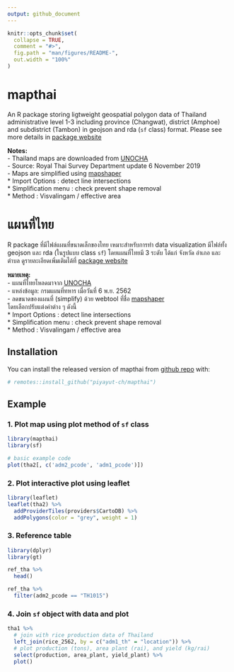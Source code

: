 ```yaml
---
output: github_document
---
```


```r
knitr::opts_chunk$set(
  collapse = TRUE,
  comment = "#>",
  fig.path = "man/figures/README-",
  out.width = "100%"
)
```

# mapthai
An R package storing ligtweight geospatial polygon data of Thailand administrative level 1-3 including province (Changwat), district (Amphoe) and subdistrict (Tambon) in geojson and rda (`sf` class) format. Please see more details in [package website](https://piyayut-ch.github.io/mapthai/)

**Notes:**  
- Thailand maps are downloaded from [UNOCHA](https://data.humdata.org/dataset/thailand-administrative-boundaries)  
- Source: Royal Thai Survey Department update 6 November 2019   
- Maps are simplified using [mapshaper](https://mapshaper.org)  
  * Import Options : detect line intersections  
  * Simplification menu : check prevent shape removal  
  * Method : Visvalingam / effective area  


# แผนที่ไทย
R package ที่มีไฟล์แผนที่ขนาดเล็กของไทย เหมาะสำหรับการทำ data visualization มีไฟล์ทั้ง 
geojson และ rda (ในรูปแบบ class `sf`) โดยแผนที่ไทยมี 3 ระดับ ได้แก่ จังหวัด อำเภอ และตำบล
ดูรายละเอียดเพิ่มเติมได้ที่ [package website](https://piyayut-ch.github.io/mapthai/)

**หมายเหตุ:**  
- แผนที่ไทยโหลดมาจาก [UNOCHA](https://data.humdata.org/dataset/thailand-administrative-boundaries)  
- แหล่งข้อมูล: กรมแผนที่ทหาร เมื่อวันที่ 6 พ.ย. 2562  
- ลดขนาดของแผนที่ (simplify) ด้วย webtool ที่ชื่อ [mapshaper](https://mapshaper.org)  
  โดยเลือกปรับแต่งค่าต่าง ๆ ดังนี้  
  * Import Options : detect line intersections  
  * Simplification menu : check prevent shape removal  
  * Method : Visvalingam / effective area  


## Installation

You can install the released version of mapthai from [github repo](https://github.com/piyayut-ch/mapthai) with:

``` r
# remotes::install_github("piyayut-ch/mapthai")
```

## Example

### 1. Plot map using plot method of `sf` class
```r
library(mapthai)
library(sf)

# basic example code
plot(tha2[, c('adm2_pcode', 'adm1_pcode')]) 
```

### 2. Plot interactive plot using leaflet
```r
library(leaflet)
leaflet(tha2) %>%
  addProviderTiles(providers$CartoDB) %>%
  addPolygons(color = "grey", weight = 1)
```

### 3. Reference table
```r
library(dplyr)
library(gt)

ref_tha %>%
  head()
```

```r
ref_tha %>% 
  filter(adm2_pcode == "TH1015")
```

### 4. Join `sf` object with data and plot
```r
tha1 %>%
  # join with rice production data of Thailand
  left_join(rice_2562, by = c("adm1_th" = "location")) %>%
  # plot production (tons), area plant (rai), and yield (kg/rai)
  select(production, area_plant, yield_plant) %>%
  plot()
```
